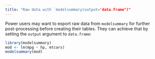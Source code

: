 ```yaml
---
title: "Raw data with `modelsummary(output="data.frame")"
---
```


Power users may want to export raw data from `modelsummary` for further post-processing before creating their tables. They can achieve that by setting the `output` argument to `data.frame`:

```r
library(modelsummary)
mod <- lm(mpg ~ hp, mtcars)
modelsummary(mod)
```
